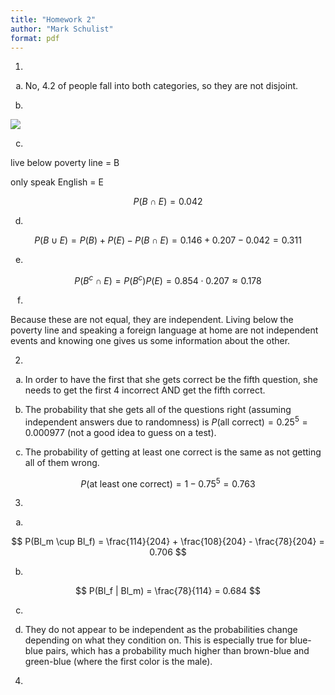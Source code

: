 ```yaml
---
title: "Homework 2"
author: "Mark Schulist"
format: pdf
---
```



1. 

a. No, $4.2%$ of people fall into both categories, so they are not disjoint. 

b. 

![](HW_2_Pr_1_Venn.svg)

c. 

live below poverty line = B

only speak English = E

$$
P(B \cap E) = 0.042
$$

d. 

$$
P(B \cup E) = P(B) + P(E) - P(B \cap E) = 0.146 + 0.207 - 0.042 = 0.311
$$

e. 

$$
P(B^c \cap E) = P(B^c) P(E) = 0.854 \cdot 0.207 \approx 0.178
$$

f. 

\begin{align*}
P(B \cap E) &= 0.042 \\
P(B)P(E) &= 0.03022
\end{align*}

Because these are not equal, they are independent. Living below the poverty line and speaking a foreign language at home are not independent events and knowing one gives us some information about the other. 

2. 

a. In order to have the first that she gets correct be the fifth question, she needs to get the first 4 incorrect AND get the fifth correct.


\begin{align*}
P(\text{first four incorrect}) &= 0.75^4 \\
P(\text{last one correct}) &= 0.25 \\
P(\text{first four incorrect} \cap \text{last one correct}) &= 0.75^4 \cdot 0.25 = 0.0791
\end{align*}


b. The probability that she gets all of the questions right (assuming independent answers due to randomness) is $P(\text{all correct}) = 0.25^5 = 0.000977$ (not a good idea to guess on a test).

c. The probability of getting at least one correct is the same as not getting all of them wrong. 

$$
P(\text{at least one correct}) = 1 - 0.75^5 = 0.763
$$

3. 

a.

$$
P(Bl_m \cup Bl_f) = \frac{114}{204} + \frac{108}{204} - \frac{78}{204} = 0.706
$$

b. 

$$
P(Bl_f | Bl_m) = \frac{78}{114} = 0.684
$$

c. 

\begin{align*}
P(Bl_f | Br_m) &= \frac{19}{54} = 0.352 \\ 
P(Bl_f | Gr_m) &= \frac{11}{36} = 0.306
\end{align*}

d. They do not appear to be independent as the probabilities change depending on what they condition on. This is especially true for blue-blue pairs, which has a probability much higher than brown-blue and green-blue (where the first color is the male).

4. 


